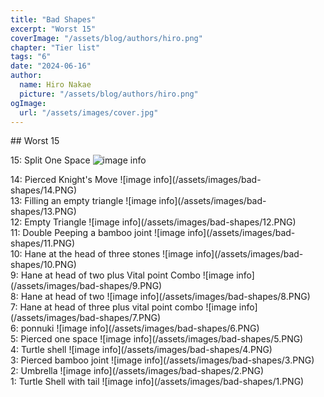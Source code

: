 ```yaml
---
title: "Bad Shapes"
excerpt: "Worst 15"
coverImage: "/assets/blog/authors/hiro.png"
chapter: "Tier list"
tags: "6"
date: "2024-06-16"
author:
  name: Hiro Nakae
  picture: "/assets/blog/authors/hiro.png"
ogImage:
  url: "/assets/images/cover.jpg"
---
```

<div className="mt-8"/>
## Worst 15
<div className="mt-4"/>

15: Split One Space
![image info](/assets/images/bad-shapes/15.PNG)
<div className="mt-4"/>
14: Pierced Knight's Move
![image info](/assets/images/bad-shapes/14.PNG)
<div className="mt-4"/>
13: Filling an empty triangle
![image info](/assets/images/bad-shapes/13.PNG)
<div className="mt-4"/>
12: Empty Triangle
![image info](/assets/images/bad-shapes/12.PNG)
<div className="mt-4"/>
11: Double Peeping a bamboo joint
![image info](/assets/images/bad-shapes/11.PNG)
<div className="mt-4"/>
10: Hane at the head of three stones
![image info](/assets/images/bad-shapes/10.PNG)
<div className="mt-4"/>
9: Hane at head of two plus Vital point Combo
![image info](/assets/images/bad-shapes/9.PNG)
<div className="mt-4"/>
8: Hane at head of two
![image info](/assets/images/bad-shapes/8.PNG)
<div className="mt-4"/>
7: Hane at head of three plus vital point combo
![image info](/assets/images/bad-shapes/7.PNG)
<div className="mt-4"/>
6: ponnuki
![image info](/assets/images/bad-shapes/6.PNG)
<div className="mt-4"/>
5: Pierced one space
![image info](/assets/images/bad-shapes/5.PNG)
<div className="mt-4"/>
4: Turtle shell
![image info](/assets/images/bad-shapes/4.PNG)
<div className="mt-4"/>
3: Pierced bamboo joint
![image info](/assets/images/bad-shapes/3.PNG)
<div className="mt-4"/>
2: Umbrella
![image info](/assets/images/bad-shapes/2.PNG)
<div className="mt-4"/>
1: Turtle Shell with tail
![image info](/assets/images/bad-shapes/1.PNG)

